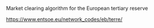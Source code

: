 Market clearing algorithm for the European tertiary reserve

https://www.entsoe.eu/network_codes/eb/terre/